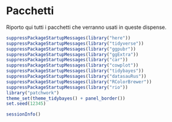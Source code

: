 # Pacchetti {#chapter:pacchetti}

Riporto qui tutti i pacchetti che verranno usati in queste dispense.

```r
suppressPackageStartupMessages(library("here"))
suppressPackageStartupMessages(library("tidyverse"))
suppressPackageStartupMessages(library("ggpubr"))
suppressPackageStartupMessages(library("ggExtra"))
suppressPackageStartupMessages(library("car"))
suppressPackageStartupMessages(library("cowplot"))
suppressPackageStartupMessages(library("tidybayes"))
suppressPackageStartupMessages(library("datasauRus"))
suppressPackageStartupMessages(library("RColorBrewer"))
suppressPackageStartupMessages(library("rio"))
library("patchwork")
theme_set(theme_tidybayes() + panel_border())
set.seed(12345)
```

```r
sessionInfo()
```

